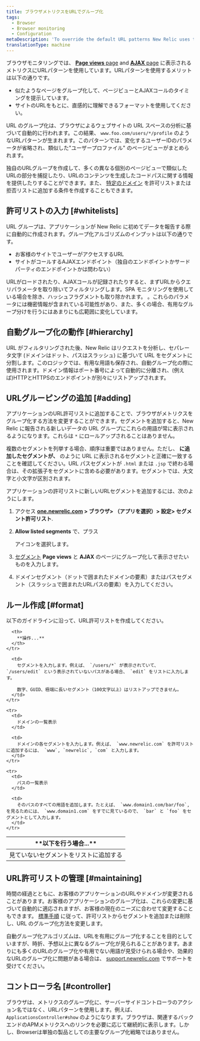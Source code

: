 ```yaml
---
title: ブラウザメトリクスをURLでグループ化
tags:
  - Browser
  - Browser monitoring
  - Configuration
metaDescription: 'To override the default URL patterns New Relic uses to group metrics, add URLs to your allow list in browser monitoring settings.'
translationType: machine
---
```


ブラウザモニタリングでは、 [**Page views** page](/docs/browser/new-relic-browser/additional-standard-features/page-views-insights-your-sites-popularity) and [**AJAX** page](/docs/browser/new-relic-browser/browser-pro-features/ajax-dashboard-identifying-time-consuming-calls) に表示されるメトリクスにURLパターンを使用しています。URLパターンを使用するメリットは以下の通りです。

* 似たようなページをグループ化して、ページビューとAJAXコールのタイミングを提示しています。
* サイトのURLをもとに、直感的に理解できるフォーマットを使用してください。

URL のグループ化は、ブラウザによるウェブサイトの URL スペースの分析に基づいて自動的に行われます。この結果、 `www.foo.com/users/*/profile` のようなURLパターンが生まれます。このパターンでは、変化するユーザーIDのパラメータが省略され、類似した"ユーザープロファイル" のページビューがまとめられます。

独自のURLグループを作成して、多くの異なる個別のページビューで類似したURLの部分を捕捉したり、URLのコンテンツを生成したコードパスに関する情報を提供したりすることができます。また、 [特定のドメイン](/docs/browser/new-relic-browser/installation-configuration/monitor-or-block-specific-domains) を許可リストまたは拒否リストに追加する条件を作成することもできます。

## 許可リストの入力 [#whitelists]

URL グループは、アプリケーションが New Relic に初めてデータを報告する際に自動的に作成されます。グループ化アルゴリズムのインプットは以下の通りです。

* お客様のサイトでユーザーがアクセスするURL
* サイトがコールするAJAXエンドポイント（独自のエンドポイントかサードパーティのエンドポイントかは問わない）

URLがロードされたり、AJAXコールが記録されたりすると、まずURLからクエリパラメータを取り除いてフィルタリングします。SPA モニタリングを使用している場合を除き、ハッシュフラグメントも取り除かれます。 [](/docs/browser/single-page-app-monitoring/use-spa-data/understand-spa-data-collection)。これらのパラメータには機密情報が含まれている可能性があり、また、多くの場合、有用なグループ分けを行うにはあまりにも広範囲に変化しています。

## 自動グループ化の動作 [#hierarchy]

URL がフィルタリングされた後、New Relic はリクエストを分析し、セパレータ文字 (ドメインはドット、パスはスラッシュ) に基づいて URL をセグメントに分割します。このロジックでは、有用な用語も保存され、自動グループ化の際に使用されます。ドメイン情報はポート番号によって自動的に分離され、(例えば)HTTPとHTTPSのエンドポイントが別々にリストアップされます。

## URLグルーピングの追加 [#adding]

アプリケーションのURL許可リストに追加することで、ブラウザがメトリクスをグループ化する方法を変更することができます。セグメントを追加すると、New Relic に報告される新しいデータの URL グループにこれらの用語が常に表示されるようになります。これらは `*` にロールアップされることはありません。

複数のセグメントを列挙する場合、順序は重要ではありません。ただし、 **に追加したセグメントが、** のように URL に表示されるセグメントと正確に一致することを確認してください。URL パスセグメントが `.html` または `.jsp` で終わる場合は、その拡張子をセグメントに含める必要があります。セグメントでは、大文字と小文字が区別されます。

アプリケーションの許可リストに新しいURLセグメントを追加するには、次のようにします。

1. アクセス **[one.newrelic.com](https://one.newrelic.com) > ブラウザ> （アプリを選択）> 設定> セグメント許可リスト**.

2. **Allow listed segments** で、プラス

   <Icon name="fe-plus-circle"/>

   アイコンを選択します。

3. [セグメント](#format) **Page views** と **AJAX** のページにグループ化して表示させたいものを入力します。

4. ドメインセグメント（ドットで囲まれたドメインの要素）またはパスセグメント（スラッシュで囲まれたURLパスの要素）を入力してください。

## ルール作成 [#format]

以下のガイドラインに沿って、URL許可リストを作成してください。

<table>
  <thead>
    <tr id="segments">
      <th width={200}>
        **以下を行う場合...**
      </th>

      <th>
        **操作...**
      </th>
    </tr>
  </thead>

  <tbody>
    <tr>
      <td>
        見ていないセグメントをリストに追加する
      </td>

      <td>
        セグメントを入力します。例えば、 `/users/*` が表示されていて、 `/users/edit` という表示されていないパスがある場合、 `edit` をリストに入力します。

        数字、GUID、極端に長いセグメント（100文字以上）はリストアップできません。
      </td>
    </tr>

    <tr>
      <td>
        ドメインの一覧表示
      </td>

      <td>
        ドメインの各セグメントを入力します。例えば、 `www.newrelic.com` を許可リストに追加するには、 `www`, `newrelic`, `com` と入力します。
      </td>
    </tr>

    <tr>
      <td>
        パスの一覧表示
      </td>

      <td>
        そのパスのすべての用語を追加します。たとえば、 `www.domain1.com/bar/foo`,を見るためには、 `www.domain1.com` をすでに見ているので、 `bar` と `foo` をセグメントとして入力します。
      </td>
    </tr>
  </tbody>
</table>

## URL許可リストの管理 [#maintaining]

時間の経過とともに、お客様のアプリケーションのURLやドメインが変更されることがあります。お客様のアプリケーションのグループ化は、これらの変更に基づいて自動的に適応されますが、お客様の現在のニーズに合わせて変更することもできます。 [標準手順](#adding) に従って、許可リストからセグメントを追加または削除し、URL のグループ化方法を変更します。

自動グループ化アルゴリズムは、URLを有用にグループ化することを目的としていますが、時折、予想以上に異なるグループ化が見られることがあります。あまりにも多くのURLのグループ化や有用でない用語が見受けられる場合や、効果的なURLのグループ化に問題がある場合は、 [support.newrelic.com](https://support.newrelic.com/home) でサポートを受けてください。

## コントローラ名 [#controller]

ブラウザは、メトリクスのグループ化に、サーバーサイドコントローラのアクション名ではなく、URLパターンを使用します。例えば、 `ApplicationsController#show` のようになります。ブラウザは、関連するバックエンドのAPMメトリクスへのリンクを必要に応じて継続的に表示します。しかし、Browserは単独の製品としての主要なグループ化戦略ではありません。